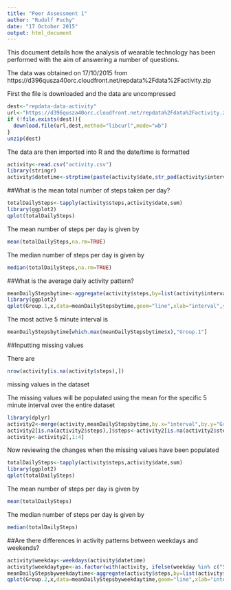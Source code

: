 ```yaml
---
title: "Peer Assessment 1"
author: "Rudolf Puchy"
date: "17 October 2015"
output: html_document
---
```

This document details how the analysis of wearable technology has been performed with the aim of answering a number of questions.

The data was obtained on 17/10/2015 from
https://d396qusza40orc.cloudfront.net/repdata%2Fdata%2Factivity.zip

First the file is downloaded and the data are uncompressed 

```r
dest<-"repdata-data-activity"
url<-"https://d396qusza40orc.cloudfront.net/repdata%2Fdata%2Factivity.zip"
if (!file.exists(dest)){
  download.file(url,dest,method="libcurl",mode="wb")
}
unzip(dest)
```

The data are then imported into R and the date/time is formatted

```r
activity<-read.csv("activity.csv")
library(stringr)
activity$datetime<-strptime(paste(activity$date,str_pad(activity$interval,4,pad="0")),format="%Y-%m-%d %H%M")

```

##What is the mean total number of steps taken per day?
```r
totalDailySteps<-tapply(activity$steps,activity$date,sum)
library(ggplot2)
qplot(totalDailySteps)
```

The mean number of steps per day is given by
```r
mean(totalDailySteps,na.rm=TRUE)
```

The median number of steps per day is given by
```r
median(totalDailySteps,na.rm=TRUE)
```

##What is the average daily activity pattern?
```r
meanDailyStepsbytime<-aggregate(activity$steps,by=list(activity$interval),mean,na.rm=TRUE)
library(ggplot2)
qplot(Group.1,x,data=meanDailyStepsbytime,geom="line",xlab="interval",ylab="Mean daily steps")

```

The most active 5 minute interval is
```r
meanDailyStepsbytime[which.max(meanDailyStepsbytime$x),"Group.1"]
```

##Inputting missing values

There are 
```r
nrow(activity[is.na(activity$steps),])

```
missing values in the dataset

The missing values will be populated using the mean for the specific 5 minute interval over the entire dataset

```r
library(dplyr)
activity2<-merge(activity,meanDailyStepsbytime,by.x="interval",by.y="Group.1")
activity2[is.na(activity2$steps),]$steps<-activity2[is.na(activity2$steps),]$x
activity<-activity2[,1:4]

```

Now reviewing the changes when the missing values have been populated
```r
totalDailySteps<-tapply(activity$steps,activity$date,sum)
library(ggplot2)
qplot(totalDailySteps)
```

The mean number of steps per day is given by
```r
mean(totalDailySteps)
```

The median number of steps per day is given by
```r
median(totalDailySteps)
```

##Are there differences in activity patterns between weekdays and weekends?
```r
activity$weekday<-weekdays(activity$datetime)
activity$weekdaytype<-as.factor(with(activity, ifelse(weekday %in% c("Saturday","Sunday"),"Weekend","Weekday")))
meanDailyStepsbyweekdaytime<-aggregate(activity$steps,by=list(activity$weekdaytype,activity$interval),mean)
qplot(Group.2,x,data=meanDailyStepsbyweekdaytime,geom="line",xlab="interval",ylab="Mean daily steps",facets=.~Group.1)

```



